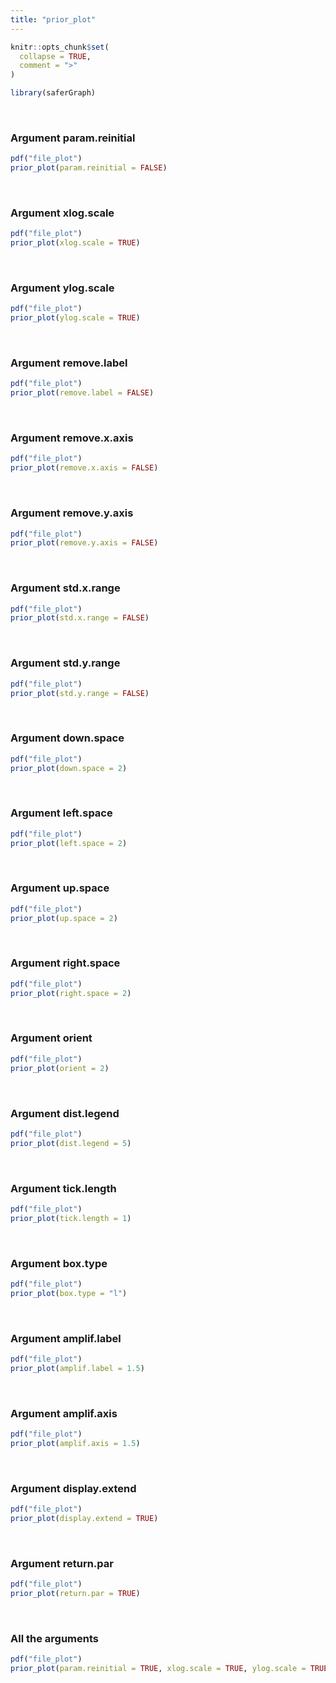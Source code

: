 ---
title: "prior_plot"
---

```{r, include = FALSE}
knitr::opts_chunk$set(
  collapse = TRUE,
  comment = ">"
)
```

```{r setup}
library(saferGraph)
```
<br>

### Argument param.reinitial
```{r}
pdf("file_plot")
prior_plot(param.reinitial = FALSE)
```
<br>

### Argument xlog.scale
```{r}
pdf("file_plot")
prior_plot(xlog.scale = TRUE)
```
<br>

### Argument ylog.scale
```{r}
pdf("file_plot")
prior_plot(ylog.scale = TRUE)
```
<br>

### Argument remove.label
```{r}
pdf("file_plot")
prior_plot(remove.label = FALSE)
```
<br>

### Argument remove.x.axis
```{r}
pdf("file_plot")
prior_plot(remove.x.axis = FALSE)
```
<br>

### Argument remove.y.axis
```{r}
pdf("file_plot")
prior_plot(remove.y.axis = FALSE)
```
<br>

### Argument std.x.range
```{r}
pdf("file_plot")
prior_plot(std.x.range = FALSE)
```
<br>

### Argument std.y.range
```{r}
pdf("file_plot")
prior_plot(std.y.range = FALSE)
```
<br>

### Argument down.space
```{r}
pdf("file_plot")
prior_plot(down.space = 2)
```
<br>

### Argument left.space
```{r}
pdf("file_plot")
prior_plot(left.space = 2)
```
<br>

### Argument up.space
```{r}
pdf("file_plot")
prior_plot(up.space = 2)
```
<br>

### Argument right.space
```{r}
pdf("file_plot")
prior_plot(right.space = 2)
```
<br>

### Argument orient
```{r}
pdf("file_plot")
prior_plot(orient = 2)
```
<br>

### Argument dist.legend
```{r}
pdf("file_plot")
prior_plot(dist.legend = 5)
```
<br>

### Argument tick.length
```{r}
pdf("file_plot")
prior_plot(tick.length = 1)
```
<br>

### Argument box.type
```{r}
pdf("file_plot")
prior_plot(box.type = "l")
```
<br>

### Argument amplif.label
```{r}
pdf("file_plot")
prior_plot(amplif.label = 1.5)
```
<br>

### Argument amplif.axis
```{r}
pdf("file_plot")
prior_plot(amplif.axis = 1.5)
```
<br>

### Argument display.extend
```{r}
pdf("file_plot")
prior_plot(display.extend = TRUE)
```
<br>

### Argument return.par
```{r}
pdf("file_plot")
prior_plot(return.par = TRUE)
```
<br>

### All the arguments
```{r}
pdf("file_plot")
prior_plot(param.reinitial = TRUE, xlog.scale = TRUE, ylog.scale = TRUE, remove.label = FALSE, remove.x.axis = FALSE, remove.y.axis = FALSE, std.x.range = FALSE, std.y.range = FALSE, down.space = 2, left.space = 2, up.space = 2, right.space = 2, orient = 2, dist.legend = 5, tick.length = 1, box.type = "l", amplif.label = 1.5, amplif.axis = 1.5, display.extend = TRUE, return.par = TRUE)
```
<br>